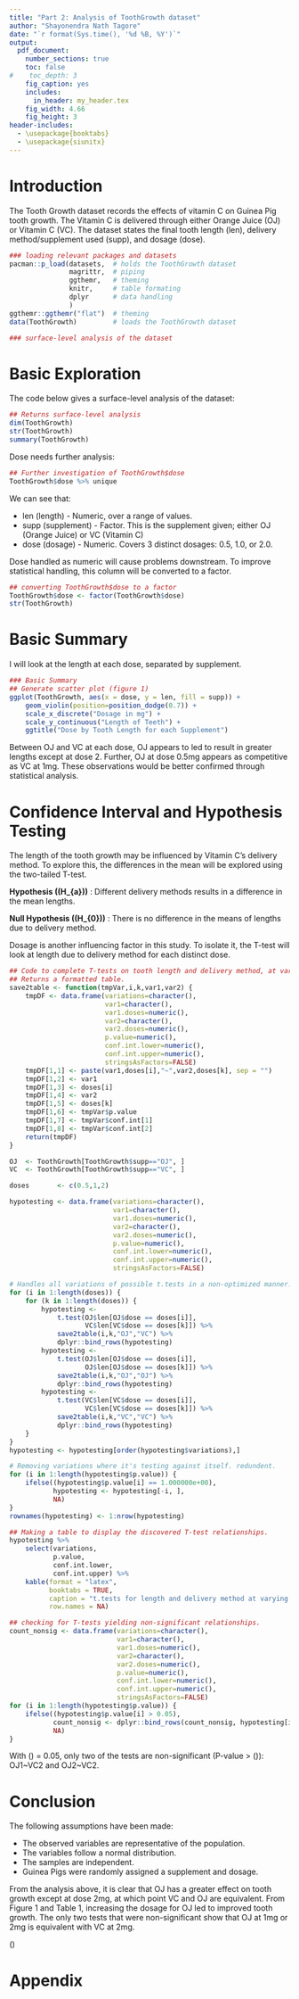 ```yaml
---
title: "Part 2: Analysis of ToothGrowth dataset"
author: "Shayonendra Nath Tagore"
date: "`r format(Sys.time(), '%d %B, %Y')`"
output:
  pdf_document:
    number_sections: true
    toc: false
#    toc_depth: 3
    fig_caption: yes
    includes:
      in_header: my_header.tex
    fig_width: 4.66
    fig_height: 3
header-includes:
  - \usepackage{booktabs}
  - \usepackage{siunitx}
---
```


<!-- checklist: -->
<!-- https://github.com/lgreski/datasciencectacontent/blob/master/markdown/ToothGrowthChecklist.md -->


# Introduction

The Tooth Growth dataset records the effects of vitamin C on Guinea Pig tooth growth. The Vitamin C
is delivered through either Orange Juice (OJ) or Vitamin C (VC). The dataset states the final tooth
length (len), delivery method/supplement used (supp), and dosage (dose).

```R
### loading relevant packages and datasets
pacman::p_load(datasets,  # holds the ToothGrowth dataset
               magrittr,  # piping
               ggthemr,   # theming
               knitr,     # table formating
               dplyr      # data handling
               )
ggthemr::ggthemr("flat")  # theming
data(ToothGrowth)         # loads the ToothGrowth dataset

### surface-level analysis of the dataset
```

# Basic Exploration

The code below gives a surface-level analysis of the dataset:
```R
## Returns surface-level analysis
dim(ToothGrowth)
str(ToothGrowth)
summary(ToothGrowth)

```

Dose needs further analysis:
```R
## Further investigation of ToothGrowth$dose
ToothGrowth$dose %>% unique

```

We can see that:

* len (length)		 - Numeric, over a range of values.
* supp (supplement)  - Factor. This is the supplement given; either OJ (Orange Juice) or VC (Vitamin C)
* dose (dosage)		 - Numeric. Covers 3 distinct dosages: 0.5, 1.0, or 2.0.

Dose handled as numeric will cause problems downstream. To improve statistical handling, this column will be converted to a factor.

```R
## converting ToothGrowth$dose to a factor
ToothGrowth$dose <- factor(ToothGrowth$dose)
str(ToothGrowth)

```


# Basic Summary

I will look at the length at each dose, separated by supplement.

```R
### Basic Summary
## Generate scatter plot (figure 1)
ggplot(ToothGrowth, aes(x = dose, y = len, fill = supp)) +
    geom_violin(position=position_dodge(0.7)) +
    scale_x_discrete("Dosage in mg") +
    scale_y_continuous("Length of Teeth") +
    ggtitle("Dose by Tooth Length for each Supplement")

```

Between OJ and VC at each dose, OJ appears to led to result in greater lengths except at
dose 2. Further, OJ at dose 0.5mg appears as competitive as VC at 1mg. These observations would be
better confirmed through statistical analysis.

# Confidence Interval and Hypothesis Testing

The length of the tooth growth may be influenced by Vitamin C's delivery method. To explore this,
the differences in the mean will be explored using the two-tailed T-test.

**Hypothesis (\(H_{a}\))** :
Different delivery methods results in a difference in the mean lengths.

**Null Hypothesis (\(H_{0}\))** :
There is no difference in the means of lengths due to delivery method.

Dosage is another influencing factor in this study. To isolate it, the T-test will look at length
due to delivery method for each distinct dose.

```R
## Code to complete T-tests on tooth length and delivery method, at varying doses.
## Returns a formatted table.
save2table <- function(tmpVar,i,k,var1,var2) {
    tmpDF <- data.frame(variations=character(),
                        var1=character(),
                        var1.doses=numeric(),
                        var2=character(),
                        var2.doses=numeric(),
                        p.value=numeric(),
                        conf.int.lower=numeric(),
                        conf.int.upper=numeric(),
                        stringsAsFactors=FALSE)
    tmpDF[1,1] <- paste(var1,doses[i],"~",var2,doses[k], sep = "")
    tmpDF[1,2] <- var1
    tmpDF[1,3] <- doses[i]
    tmpDF[1,4] <- var2
    tmpDF[1,5] <- doses[k]
    tmpDF[1,6] <- tmpVar$p.value
    tmpDF[1,7] <- tmpVar$conf.int[1]
    tmpDF[1,8] <- tmpVar$conf.int[2]
    return(tmpDF)
}

OJ  <- ToothGrowth[ToothGrowth$supp=="OJ", ]
VC  <- ToothGrowth[ToothGrowth$supp=="VC", ]

doses       <- c(0.5,1,2)

hypotesting <- data.frame(variations=character(),
                          var1=character(),
                          var1.doses=numeric(),
                          var2=character(),
                          var2.doses=numeric(),
                          p.value=numeric(),
                          conf.int.lower=numeric(),
                          conf.int.upper=numeric(),
                          stringsAsFactors=FALSE)

# Handles all variations of possible t.tests in a non-optimized manner.
for (i in 1:length(doses)) {
    for (k in 1:length(doses)) {
        hypotesting <-
            t.test(OJ$len[OJ$dose == doses[i]],
                   VC$len[VC$dose == doses[k]]) %>%
            save2table(i,k,"OJ","VC") %>%
            dplyr::bind_rows(hypotesting)
        hypotesting <-
            t.test(OJ$len[OJ$dose == doses[i]],
                   OJ$len[OJ$dose == doses[k]]) %>%
            save2table(i,k,"OJ","OJ") %>%
            dplyr::bind_rows(hypotesting)
        hypotesting <-
            t.test(VC$len[VC$dose == doses[i]],
                   VC$len[VC$dose == doses[k]]) %>%
            save2table(i,k,"VC","VC") %>%
            dplyr::bind_rows(hypotesting)
    }
}
hypotesting <- hypotesting[order(hypotesting$variations),]

# Removing variations where it's testing against itself. redundent.
for (i in 1:length(hypotesting$p.value)) {
    ifelse((hypotesting$p.value[i] == 1.000000e+00),
           hypotesting <- hypotesting[-i, ],
           NA)
}
rownames(hypotesting) <- 1:nrow(hypotesting)

```

```R
## Making a table to display the discovered T-test relationships.
hypotesting %>%
    select(variations,
           p.value,
           conf.int.lower,
           conf.int.upper) %>%
    kable(format = "latex",
          booktabs = TRUE,
          caption = "t.tests for length and delivery method at varying doses",
          row.names = NA)

```
```R
## checking for T-tests yielding non-significant relationships.
count_nonsig <- data.frame(variations=character(),
                           var1=character(),
                           var1.doses=numeric(),
                           var2=character(),
                           var2.doses=numeric(),
                           p.value=numeric(),
                           conf.int.lower=numeric(),
                           conf.int.upper=numeric(),
                           stringsAsFactors=FALSE)
for (i in 1:length(hypotesting$p.value)) {
    ifelse((hypotesting$p.value[i] > 0.05),
           count_nonsig <- dplyr::bind_rows(count_nonsig, hypotesting[i, ]),
           NA)
}

```

With \(\alpha\) = 0.05, only two of the tests are non-significant (P-value > \(\alpha\)): OJ1~VC2 and OJ2~VC2.

# Conclusion

The following assumptions have been made:

* The observed variables are representative of the population.
* The variables follow a normal distribution.
* The samples are independent.
* Guinea Pigs were randomly assigned a supplement and dosage.

From the analysis above, it is clear that OJ has a greater effect on tooth growth except at dose
2mg, at which point VC and OJ are equivalent. From Figure 1 and Table 1, increasing the dosage for
OJ led to improved tooth growth. The only two tests that were non-significant show that OJ at 1mg or
2mg is equivalent with VC at 2mg.

\(\pagebreak\)

# Appendix

```r
```
